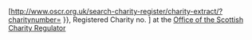 <includeonly>[http://www.oscr.org.uk/search-charity-register/charity-extract/?charitynumber={{{1}}} {{{2|{{PAGENAME}}}}}, Registered Charity no. {{{1}}}] at the [[Office of the Scottish Charity Regulator]]</includeonly><noinclude>
{{Documentation}}
<!-- PLEASE ADD CATEGORIES AND INTERWIKIS TO THE /doc SUBPAGE, THANKS -->
</noinclude>